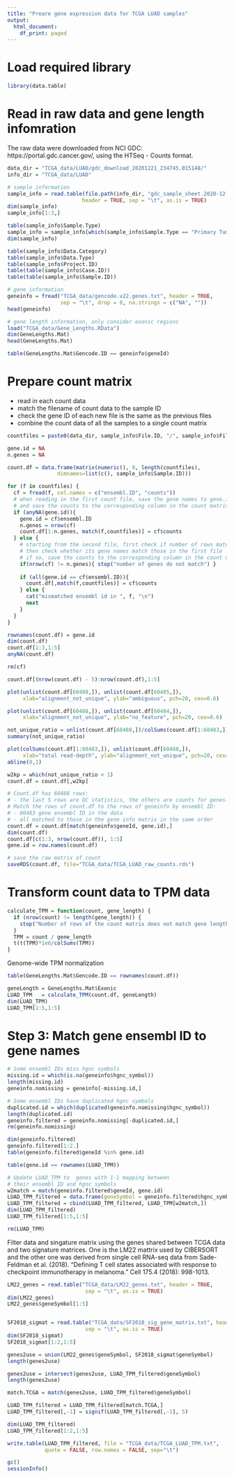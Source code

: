 ```yaml
---
title: "Preare gene expression data for TCGA LUAD samples"
output:
  html_document:
    df_print: paged
---
```



# Load required library
```r
library(data.table)
```

# Read in raw data and gene length infomration
The raw data were downloaded from NCI GDC: https://portal.gdc.cancer.gov/, using the HTSeq - Counts format. 

```r
data_dir = "TCGA_data/LUAD/gdc_download_20201221_234745.015148/"
info_dir = "TCGA_data/LUAD"

# sample information
sample_info = read.table(file.path(info_dir, "gdc_sample_sheet.2020-12-21.tsv"), 
                        header = TRUE, sep = "\t", as.is = TRUE)
dim(sample_info)
sample_info[1:3,]

table(sample_info$Sample.Type)
sample_info = sample_info[which(sample_info$Sample.Type == "Primary Tumor"),]
dim(sample_info)

table(sample_info$Data.Category)
table(sample_info$Data.Type)
table(sample_info$Project.ID)
table(table(sample_info$Case.ID))
table(table(sample_info$Sample.ID))

# gene information
geneinfo = fread("TCGA_data/gencode.v22.genes.txt", header = TRUE, 
                 sep = "\t", drop = 8, na.strings = c("NA", ""))
head(geneinfo)

# gene length information, only consider exonic regions
load("TCGA_data/Gene_Lengths.RData")
dim(GeneLengths.Mat)
head(GeneLengths.Mat)

table(GeneLengths.Mat$Gencode.ID == geneinfo$geneId)
```

# Prepare count matrix
- read in each count data
- match the filename of count data to the sample ID
- check the gene ID of each new file is the same as the previous files
- combine the count data of all the samples to a single count matrix
```r
countfiles = paste0(data_dir, sample_info$File.ID, "/", sample_info$File.Name)

gene.id = NA
n.genes = NA

count.df = data.frame(matrix(numeric(), 0, length(countfiles),
                dimnames=list(c(), sample_info$Sample.ID)))

for (f in countfiles) {
  cf = fread(f, col.names = c("ensembl.ID", "counts"))
  # when reading in the first count file, save the gene names to gene.id, 
  # and save the counts to the corresponding column in the count matrix
  if (anyNA(gene.id)){
    gene.id = cf$ensembl.ID
    n.genes = nrow(cf)
    count.df[1:n.genes, match(f,countfiles)] = cf$counts
  } else {
    # starting from the second file, first check if number of rows match, 
    # then check whether its gene names match those in the first file
    # if so, save the counts to the corresponding column in the count matrix
    if(nrow(cf) != n.genes){ stop("number of genes do not match") }
    
    if (all(gene.id == cf$ensembl.ID)){
      count.df[,match(f,countfiles)] = cf$counts
    } else {
      cat("mismatched ensembl id in ", f, "\n")
      next
    }
  }
}

rownames(count.df) = gene.id
dim(count.df)
count.df[1:3,1:5]
anyNA(count.df)

rm(cf)

count.df[(nrow(count.df) - 5):nrow(count.df),1:5]

plot(unlist(count.df[60488,]), unlist(count.df[60485,]), 
     xlab="alignment_not_unique", ylab="ambiguous", pch=20, cex=0.6)

plot(unlist(count.df[60488,]), unlist(count.df[60484,]), 
     xlab="alignment_not_unique", ylab="no_feature", pch=20, cex=0.6)

not_unique_ratio = unlist(count.df[60488,])/colSums(count.df[1:60483,])
summary(not_unique_ratio)

plot(colSums(count.df[1:60483,]), unlist(count.df[60488,]),  
     xlab="total read-depth", ylab="alignment_not_unique", pch=20, cex=0.6)
abline(0,1)

w2kp = which(not_unique_ratio < 1)
count.df = count.df[,w2kp]

# Count.df has 60488 rows:
# - the last 5 rows are QC statistics, the others are counts for genes. 
# Match the rows of count.df to the rows of geneinfo by ensembl ID: 
# - 60483 gene ensembl ID in the data 
# - all matched to those in the gene info matrix in the same order
count.df = count.df[match(geneinfo$geneId, gene.id),]
dim(count.df)
count.df[c(1:3, nrow(count.df)), 1:5]
gene.id = row.names(count.df)

# save the raw matrix of count
saveRDS(count.df, file="TCGA_data/TCGA_LUAD_raw_counts.rds")
```

# Transform count data to TPM data
```r
calculate_TPM = function(count, gene_length) {
  if (nrow(count) != length(gene_length)) {
    stop("Number of rows of the count matrix does not match gene lengths!")
  }
  TPM = count / gene_length
  t(t(TPM)*1e6/colSums(TPM))
}
```

Genome-wide TPM normalization
```r
table(GeneLengths.Mat$Gencode.ID == rownames(count.df))

geneLength = GeneLengths.Mat$Exonic
LUAD_TPM   = calculate_TPM(count.df, geneLength) 
dim(LUAD_TPM)
LUAD_TPM[1:5,1:5]
```

# Step 3: Match gene ensembl ID to gene names
```r
# Some ensembl IDs miss hgnc symbols
missing.id = which(is.na(geneinfo$hgnc_symbol))
length(missing.id)
geneinfo.nomissing = geneinfo[-missing.id,]

# Some ensembl IDs have duplicated hgnc symbols
duplicated.id = which(duplicated(geneinfo.nomissing$hgnc_symbol))
length(duplicated.id)
geneinfo.filtered = geneinfo.nomissing[-duplicated.id,]
rm(geneinfo.nomissing)

dim(geneinfo.filtered)
geneinfo.filtered[1:2.]
table(geneinfo.filtered$geneId %in% gene.id)

table(gene.id == rownames(LUAD_TPM))

# Update LUAD_TPM to  genes with 1-1 mapping between 
# their ensembl ID and hgnc symbols 
w2match = match(geneinfo.filtered$geneId, gene.id)
LUAD_TPM_filtered = data.frame(geneSymbol = geneinfo.filtered$hgnc_symbol) 
LUAD_TPM_filtered = cbind(LUAD_TPM_filtered, LUAD_TPM[w2match,])
dim(LUAD_TPM_filtered)
LUAD_TPM_filtered[1:5,1:5]

rm(LUAD_TPM)
```

Filter data and singature matrix using the genes shared between TCGA data and two signature matrices. One is the LM22 mattrix used by CIBERSORT and the other one was derived from single cell RNA-seq data from Sade-Feldman et al. (2018). "Defining T cell states associated with response to checkpoint immunotherapy in melanoma." Cell 175.4 (2018): 998-1013.

```r
LM22_genes = read.table("TCGA_data/LM22_genes.txt", header = TRUE, 
                         sep = "\t", as.is = TRUE)
dim(LM22_genes)
LM22_genes$geneSymbol[1:5]


SF2018_sigmat = read.table("TCGA_data/SF2018_sig_gene_matrix.txt", header = TRUE, 
                         sep = "\t", as.is = TRUE)
dim(SF2018_sigmat)
SF2018_sigmat[1:2,1:5]

genes2use = union(LM22_genes$geneSymbol, SF2018_sigmat$geneSymbol)
length(genes2use)

genes2use = intersect(genes2use, LUAD_TPM_filtered$geneSymbol)
length(genes2use)

match.TCGA = match(genes2use, LUAD_TPM_filtered$geneSymbol)

LUAD_TPM_filtered = LUAD_TPM_filtered[match.TCGA,]
LUAD_TPM_filtered[,-1] = signif(LUAD_TPM_filtered[,-1], 5)

dim(LUAD_TPM_filtered)
LUAD_TPM_filtered[1:2,1:5]

write.table(LUAD_TPM_filtered, file = "TCGA_data/TCGA_LUAD_TPM.txt", 
            quote = FALSE, row.names = FALSE, sep="\t")

```


```r
gc()
sessionInfo()
```
